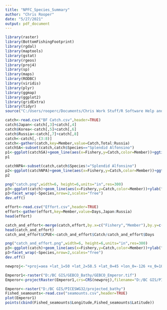 ```yaml
---
title: "NPFC_Species_Summary"
author: "Chris Rooper"
date: "5/27/2021"
output: pdf_document
---
```


```r
library(raster)
library(BottomFishingFootprint)
library(rgdal)
library(maptools)
library(gstat)
library(rgeos)
library(proj4)
library(sp)
library(maps)
library(RODBC)
library(viridis)
library(plyr)
library(ggmap)
library(ggplot2)
library(gridExtra)
library(tidyr)
source("C:/Users/rooperc/Documents/Chris Work Stuff/R Software Help and Functions/Miscellaneous Functions/MappingExtras.R")


```

```r
catch<-read.csv("BF Catch.csv",header=TRUE)
catch$Japan<-catch[,3]+catch[,4]
catch$Korea<-catch[,5]+catch[,6]
catch$Russia<-catch[,7]+catch[,8]
catch<-catch[,-(3:8)]
catch<-gather(catch,key=Member,value=Catch,Total:Russia)
catchSA<-subset(catch,catch$Species=="Splendid Alfonsino")
p1<-ggplot(catchSA)+geom_line(aes(x=Fishery,y=Catch,color=Member))+ggtitle("North Pacific Armorhead")+ylab("Catch (*1,000)")
p1

catchNPA<-subset(catch,catch$Species!="Splendid Alfonsino")
p2<-ggplot(catchNPA)+geom_line(aes(x=Fishery,y=Catch,color=Member))+ggtitle("North Pacific Armorhead")+ylab("Catch (*1,000)")
p2

png("catch.png",width=6, height=6,units="in",res=300)
p3<-ggplot(catch)+geom_line(aes(x=Fishery,y=Catch,color=Member))+ylab("Catch (*1,000)")+xlab("Year")+scale_x_continuous(breaks=seq(2000,2020,2))#+theme(axis.text.x=element_text(angle=90))
p3+facet_wrap(~Species,nrow=2,scales="free")
dev.off()

effort<-read.csv("Effort.csv",header=TRUE)
effort<-gather(effort,key=Member,value=Days,Japan:Russia)
head(effort)

catch_and_effort<-merge(catch,effort,by.x=c("Fishery","Member"),by.y=c("Year","Member"),all.x=TRUE)
head(catch_and_effort)
catch_and_effort$CPUE<-catch_and_effort$Catch/catch_and_effort$Days

png("catch_and_effort.png",width=6, height=6,units="in",res=300)
p3<-ggplot(catch)+geom_line(aes(x=Fishery,y=Catch,color=Member))+ylab("Catch (*1,000)")+xlab("Year")+scale_x_continuous(breaks=seq(2000,2020,2))#+theme(axis.text.x=element_text(angle=90))
p3+facet_wrap(~Species,nrow=2,scales="free")
dev.off()

```
```r
newproj<-"+proj=aea +lat_1=50 +lat_2=58.5 +lat_0=45 +lon_0=-126 +x_0=1000000 +y_0=0 +ellps=GRS80 +towgs84=0,0,0,0,0,0,0 +units=m +no_defs"

Emperor1<-raster("D:/BC GIS/GEBCO_Bathy/GEBCO_Emperor.tif")
Emperor<-projectRaster(Emperor1,crs=CRS(newproj),filename="D:/BC GIS/PICESWG32/projected_bathy",progress="text",overwrite=TRUE)

Emperor<-raster("D:/BC GIS/PICESWG32/projected_bathy")
Fished_seamounts<-read.csv("seamounts.csv",header=TRUE)
plot(Emperor1)
points(cbind(Fished_seamounts$Longitude,Fished_seamounts$Latitude))

```

